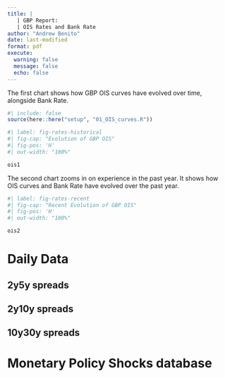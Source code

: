 ```yaml
---
title: | 
   | GBP Report: 
   | OIS Rates and Bank Rate
author: "Andrew Benito"
date: last-modified
format: pdf
execute:
  warning: false
  message: false
  echo: false    
---
```


The first chart shows how GBP OIS curves have evolved over time, alongside Bank Rate.

```r
#| include: false
source(here::here("setup", "01_OIS_curves.R"))
```

```r
#| label: fig-rates-historical
#| fig-cap: "Evolution of GBP OIS"
#| fig-pos: 'H'
#| out-width: "100%"

ois1
```

The second chart zooms in on experience in the past year. It shows how OIS curves and Bank Rate have evolved over the past year. 

```r
#| label: fig-rates-recent
#| fig-cap: "Recent Evolution of GBP OIS"
#| fig-pos: 'H'
#| out-width: "100%"

ois2
```

# Daily Data


## 2y5y spreads

## 2y10y spreads

## 10y30y spreads


# Monetary Policy Shocks database
